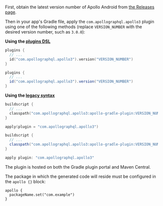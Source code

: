 
First, obtain the latest version number of Apollo Android from [the Releases page](https://github.com/apollographql/apollo-android/releases).

Then in your app's Gradle file, apply the `com.apollographql.apollo3` plugin using one of the following methods (replace `VERSION_NUMBER` with the desired version number, such as `3.0.0`):

**Using the [plugins DSL](https://docs.gradle.org/current/userguide/plugins.html#sec:plugins_block)**

<MultiCodeBlock>

```kotlin:title=build.gradle.kts
plugins {
  // ...
  id("com.apollographql.apollo3").version("VERSION_NUMBER")
}
```

```groovy:title=build.gradle
plugins {
  // ...
  id("com.apollographql.apollo3").version("VERSION_NUMBER")
}
```

</MultiCodeBlock>

**Using the [legacy syntax](https://docs.gradle.org/current/userguide/plugins.html#sec:old_plugin_application)**

<MultiCodeBlock>

```kotlin:title=build.gradle.kts
buildscript {
  // ...
  classpath("com.apollographql.apollo3:apollo-gradle-plugin:VERSION_NUMBER")
}

apply(plugin = "com.apollographql.apollo3")
```

```groovy:title=build.gradle
buildscript {
  // ...
  classpath("com.apollographql.apollo3:apollo-gradle-plugin:VERSION_NUMBER")
}

apply plugin: "com.apollographql.apollo3"
```

</MultiCodeBlock>

The plugin is hosted on both the Gradle plugin portal and Maven Central.

The package in which the generated code will reside must be configured in the `apollo {}` block:

```kotlin:title=build.gradle[.kts]
apollo {
  packageName.set("com.example")
}
```
